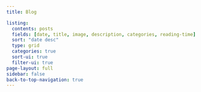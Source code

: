 ---
title: Blog

listing:
  contents: posts
  fields: [date, title, image, description, categories, reading-time]
  sort: "date desc"
  type: grid
  categories: true
  sort-ui: true
  filter-ui: true
page-layout: full
sidebar: false
back-to-top-navigation: true
---
